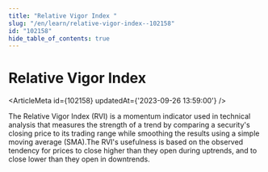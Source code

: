 ```yaml
---
title: "Relative Vigor Index "
slug: "/en/learn/relative-vigor-index--102158"
id: "102158"
hide_table_of_contents: true
---
```



# Relative Vigor Index 

<ArticleMeta id={102158} updatedAt={'2023-09-26 13:59:00'} />
<div className='border-solid border-b border-t-0 my-4 border-[var(--ifm-color-gray-300)]' />

The Relative Vigor Index (RVI) is a momentum indicator used in technical analysis that measures the strength of a trend by comparing a security's closing price to its trading range while smoothing the results using a simple moving average (SMA).The RVI's usefulness is based on the observed tendency for prices to close higher than they open during uptrends, and to close lower than they open in downtrends.
